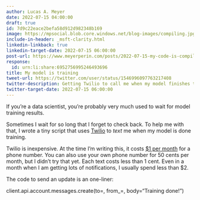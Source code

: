 ```yaml
---
author: Lucas A. Meyer
date: 2022-07-15 04:00:00
draft: true
id: 7d9c22eace2befa58d912d982348b169
image: https://mpsocial.blob.core.windows.net/blog-images/compiling.jpg
include-in-header: _msft-clarity.html
linkedin-linkback: true
linkedin-target-date: 2022-07-15 06:00:00
post-url: https://www.meyerperin.com/posts/2022-07-15-my-code-is-compiling.html
response:
  id: urn:li:share:6952756995246493696
title: My model is training
tweet-url: https://twitter.com/user/status/1546996097763217408
twitter-description: Getting Twilio to call me when my model finishes training
twitter-target-date: 2022-07-15 06:00:00
---
```


If you're a data scientist, you're probably very much used to wait for model training results.

Sometimes I wait for so long that I forget to check back. To help me with that, I wrote a tiny script that uses [Twilio](https://www.twilio.com) to _text_ me when my model is done training. 

Twilio is inexpensive. At the time I'm writing this, it costs [$1 per month](https://www.twilio.com/sms/pricing/us) for a phone number. You can also use your own phone number for 50 cents per month, but I didn't try that yet. Each text costs less than 1 cent. Even in a month when I am getting lots of notifications, I usually spend less than $2.

The code to send an update is an one-liner:     

client.api.account.messages.create(to=<my_phone_number>, from_=<twilio_number>, body="Training done!")

